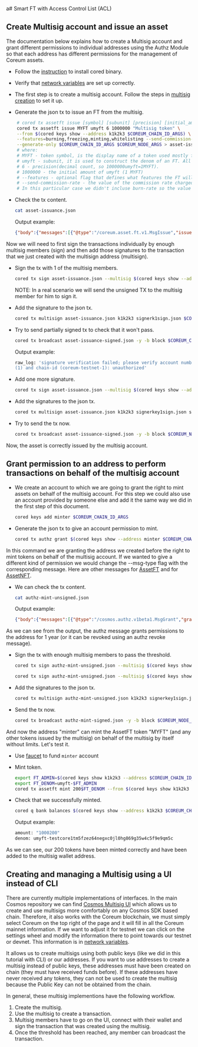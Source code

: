 a# Smart FT with Access Control List (ACL)

## Create Multisig account and issue an asset

The documentation below explains how to create a Multisig account and grant different permissions to individual addresses using the Authz Module so that each address has different permissions for the management of Coreum assets.

* Follow the [instruction](/docs/tutorials/get-started/install-cored) to install cored binary.

* Verify that [network variables](/docs/tutorials/get-started/setup-cli) are set up correctly.

* The first step is to create a multisig account. Follow the steps in [multisig creation](/docs/tutorials/get-started/cli/send-multisig-transaction) to set it up.

* Generate the json tx to issue an FT from the multisig.

```bash
    # cored tx assetft issue [symbol] [subunit] [precision] [initial_amount] [description] --from [admin] --features=burning,freezing,minting,whitelisting --burn-rate=0.12 --send-commission-rate=0.2 [flags]
    cored tx assetft issue MYFT umyft 6 1000000 "Multisig token" \
    --from $(cored keys show --address k1k2k3 $COREUM_CHAIN_ID_ARGS) \
    --features=burning,freezing,minting,whitelisting --send-commission-rate=0.02 \
    --generate-only $COREUM_CHAIN_ID_ARGS $COREUM_NODE_ARGS > asset-issuance.json
    # where:
    # MYFT - token symbol, is the display name of a token used mostly for UI purposes. An example of a token symbol is BTC.
    # umyft - subunit, it is used to construct the denom of an FT. All on-chain operations are made using subunits. An example of a subunit is satoshi. This is the minimum amount of a denom that you can operate with.
    # 6 - precision(decimal count, so 1000000umyft=1MYFT).
    # 1000000 - the initial amount of umyft (1 MYFT)
    # --features - optional flag that defines what features the FT will have
    # --send-commission-rate - the value of the commission rate charged when sent.
    # In this particular case we didn't incluse burn-rate so the value of that will be 0.
```

* Check the tx content.

    ```bash
    cat asset-issuance.json
    ```
    Output example:
    ```json
    {"body":{"messages":[{"@type":"/coreum.asset.ft.v1.MsgIssue","issuer":"testcore1ywrydndyqmpx88ch7n3pcsq7g4p7rwrj46rs4c","symbol":"MYFT","subunit":"umyft","precision":6,"initial_amount":"1000000","description":"Multisig token","features":["burning","freezing","minting","whitelisting"],"burn_rate":"0.000000000000000000","send_commission_rate":"0.020000000000000000"}],"memo":"","timeout_height":"0","extension_options":[],"non_critical_extension_options":[]},"auth_info":{"signer_infos":[],"fee":{"amount":[{"denom":"utestcore","amount":"10096"}],"gas_limit":"200000","payer":"","granter":""}},"signatures":[]}
    ```

Now we will need to first sign the transactions individually by enough multisig members (sign) and then add those signatures to the transaction that we just created with the multisign address (multisign).

* Sign the tx with 1 of the multisig members.

    ```bash
    cored tx sign asset-issuance.json --multisig $(cored keys show --address k1k2k3 $COREUM_CHAIN_ID_ARGS) --from k1 --output-document signerkey1sign.json $COREUM_CHAIN_ID_ARGS $COREUM_NODE_ARGS
    ```

    NOTE: In a real scenario we will send the unsigned TX to the multisig member for him to sign it.

* Add the signature to the json tx.

    ```bash
    cored tx multisign asset-issuance.json k1k2k3 signerk1sign.json $COREUM_CHAIN_ID_ARGS $COREUM_NODE_ARGS > asset-issuance-signed.json
    ```

* Try to send partially signed tx to check that it won't pass.

    ```bash
    cored tx broadcast asset-issuance-signed.json -y -b block $COREUM_CHAIN_ID_ARGS $COREUM_NODE_ARGS
    ```

    Output example:

    ```bash
    raw_log: 'signature verification failed; please verify account number (2937), sequence
    (1) and chain-id (coreum-testnet-1): unauthorized'
    ```

* Add one more signature.

    ```bash
    cored tx sign asset-issuance.json --multisig $(cored keys show --address k1k2k3 $COREUM_CHAIN_ID_ARGS) --from k2 --output-document signerkey2sign.json $COREUM_CHAIN_ID_ARGS $COREUM_NODE_ARGS
    ```

* Add the signatures to the json tx.

    ```bash
    cored tx multisign asset-issuance.json k1k2k3 signerkey1sign.json signerkey2sign.json $COREUM_CHAIN_ID_ARGS $COREUM_NODE_ARGS  > asset-issuance-signed.json
    ```

* Try to send the tx now.

    ```bash
    cored tx broadcast asset-issuance-signed.json -y -b block $COREUM_NODE_ARGS $COREUM_CHAIN_ID_ARGS
    ```

Now, the asset is correctly issued by the multisig account.

## Grant permission to an address to perform transactions on behalf of the multisig account

* We create an account to which we are going to grant the right to mint assets on behalf of the multisig account. For this step we could also use an account provided by someone else and add it the same way we did in the first step of this document.

    ```bash
    cored keys add minter $COREUM_CHAIN_ID_ARGS
    ```

* Generate the json tx to give an account permission to mint.

    ```bash
    cored tx authz grant $(cored keys show --address minter $COREUM_CHAIN_ID_ARGS) generic --msg-type=/coreum.asset.ft.v1.MsgMint --from $(cored keys show --address k1k2k3 $COREUM_CHAIN_ID_ARGS) --generate-only $COREUM_CHAIN_ID_ARGS $COREUM_NODE_ARGS > authz-mint-unsigned.json
    ```

In this command we are granting the address we created before the right to mint tokens on behalf of the multisig account. If we wanted to give a different kind of permission we would change the --msg-type flag with the corresponding message. Here are other messages for <a href="https://github.com/CoreumFoundation/coreum/blob/master/proto/coreum/asset/ft/v1/tx.proto" target="_blank" rel="noopener noreferrer" className="text-[#25D695] hover:opacity-80 text-base font-bold">AssetFT</a> and for <a href="https://github.com/CoreumFoundation/coreum/blob/master/proto/coreum/asset/nft/v1/tx.proto" target="_blank" rel="noopener noreferrer" className="text-[#25D695] hover:opacity-80 text-base font-bold">AssetNFT</a>.

* We can check the tx content.

    ```bash
    cat authz-mint-unsigned.json
    ```
    Output example:
    ```json
    {"body":{"messages":[{"@type":"/cosmos.authz.v1beta1.MsgGrant","granter":"testcore1ywrydndyqmpx88ch7n3pcsq7g4p7rwrj46rs4c","grantee":"testcore17dj6sxlcugcs5zugx294dvnsudxvxuykn3s2qg","grant":{"authorization":{"@type":"/cosmos.authz.v1beta1.GenericAuthorization","msg":"/coreum.asset.ft.v1.MsgMint"},"expiration":"2024-07-06T15:23:16Z"}}],"memo":"","timeout_height":"0","extension_options":[],"non_critical_extension_options":[]},"auth_info":{"signer_infos":[],"fee":{"amount":[{"denom":"utestcore","amount":"6875"}],"gas_limit":"200000","payer":"","granter":""}},"signatures":[]}
    ```
As we can see from the output, the authz message grants permissions to the address for 1 year (or it can be revoked using an authz revoke message).

* Sign the tx with enough multisig members to pass the threshold.

    ```bash
    cored tx sign authz-mint-unsigned.json --multisig $(cored keys show --address k1k2k3 $COREUM_CHAIN_ID_ARGS) --from k1 --output-document signerkey1sign.json $COREUM_CHAIN_ID_ARGS $COREUM_NODE_ARGS

    cored tx sign authz-mint-unsigned.json --multisig $(cored keys show --address k1k2k3 $COREUM_CHAIN_ID_ARGS) --from k2 --output-document signerkey2sign.json $COREUM_CHAIN_ID_ARGS $COREUM_NODE_ARGS
    ```

* Add the signatures to the json tx.

    ```bash
    cored tx multisign authz-mint-unsigned.json k1k2k3 signerkey1sign.json signerkey2sign.json $COREUM_CHAIN_ID_ARGS $COREUM_NODE_ARGS > authz-mint-signed.json
    ```

* Send the tx now.

    ```bash
    cored tx broadcast authz-mint-signed.json -y -b block $COREUM_NODE_ARGS $COREUM_CHAIN_ID_ARGS
    ```
And now the address "minter" can mint the AssetFT token "MYFT" (and any other tokens issued by the multisig) on behalf of the multisig by itself without limits. Let's test it.

* Use [faucet](/docs/tools/faucet) to fund `minter` account

* Mint token.

    ```bash
    export FT_ADMIN=$(cored keys show k1k2k3 --address $COREUM_CHAIN_ID_ARGS)
    export FT_DENOM=umyft-$FT_ADMIN
    cored tx assetft mint 200$FT_DENOM --from $(cored keys show k1k2k3 --address $COREUM_CHAIN_ID_ARGS) $COREUM_NODE_ARGS $COREUM_CHAIN_ID_ARGS --generate-only > tx.json && cored tx authz exec tx.json --from $(cored keys show minter --address $COREUM_CHAIN_ID_ARGS) -b block $COREUM_NODE_ARGS $COREUM_CHAIN_ID_ARGS
    ```

* Check that we successfully minted.

    ```bash
    cored q bank balances $(cored keys show --address k1k2k3 $COREUM_CHAIN_ID_ARGS) --denom=$FT_DENOM $COREUM_NODE_ARGS $COREUM_CHAIN_ID_ARGS
    ```

    Output example:

    ```bash
    amount: "1000200"
    denom: umyft-testcore1tm5fzez64negxc0jl0hg869g35w4c5f9e9qm5c
    ```

As we can see, our 200 tokens have been minted correctly and have been added to the multisig wallet address.

## Creating and managing a Multisig using a UI instead of CLI

There are currently multiple implementations of interfaces. In the main Cosmos repository we can find <a href="https://github.com/cosmos/cosmos-multisig-ui" target="_blank" rel="noopener noreferrer" className="text-[#25D695] hover:opacity-80 text-base font-bold">Cosmos Multisig UI</a> which allows us to create and use multisigs more comfortably on any Cosmos SDK based chain. Therefore, it also works with the Coreum blockchain, we must simply select Coreum on the top right of the page and it will fill in all the Coreum mainnet information. If we want to adjust it for testnet we can click on the settings wheel and modify the information there to point towards our testnet or devnet. This information is in [network variables](/docs/tutorials/get-started/setup-cli).

It allows us to create multisigs using both public keys (like we did in this tutorial with CLI) or our addresses. If you want to use addresses to create a multisig instead of public keys, these addresses must have been created on chain (they must have received funds before). If these addresses have never received any tokens, they can not be used to create the multisig because the Public Key can not be obtained from the chain.

In general, these multisig implementions have the following workflow.

1. Create the multisig.
2. Use the multisig to create a transaction.
3. Multisig members have to go on the UI, connect with their wallet and sign the transaction that was created using the multisig.
4. Once the threshold has been reached, any member can broadcast the transaction.
